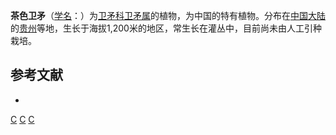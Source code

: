{{Speciesbox 
| taxon = Euonymus theacolus
| authority = [[诚静容|C. Y. Cheng]]
}}
'''茶色卫矛'''（[[学名|学名]]：{{lang|la|''Euonymus theacolus''}}）为[[卫矛科|卫矛科]][[卫矛属|卫矛属]]的植物，为中国的特有植物。分布在[[中国大陆|中国大陆]]的[[贵州|贵州]]等地，生长于海拔1,200米的地区，常生长在灌丛中，目前尚未由人工引种栽培。

== 参考文献 ==
<div class="references-small">
* {{cite web| url =http://www.bioinfo.cn/db05/KmzwSpecies.php?action=view&id=2984| title =茶色卫矛| work =《中国高等植物数据库全库》| publisher =中国科学院微生物研究所| author =昆明植物研究所| accessdate =2009-02-23| deadurl =yes| archiveurl =https://web.archive.org/web/20160305041214/http://www.bioinfo.cn/db05/KmzwSpecies.php?action=view&id=2984| archivedate =2016-03-05}}
</div>

{{Taxonbar}}

[[Category:卫矛属|C]]
[[Category:中國特有植物|C]]
[[Category:贵州植物|C]]
